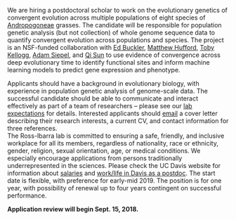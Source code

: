 We are hiring a postdoctoral scholar to work on the evolutionary genetics of convergent evolution across multiple populations of eight species of [Andropogoneae](https://en.wikipedia.org/wiki/Andropogoneae) grasses. The candidate will be responsible for population genetic analysis (but not collection) of whole genome sequence data to quantify convergent evolution across populations and species. The project is an NSF-funded collaboration with [Ed Buckler](http://www.maizegenetics.net), [Matthew Hufford](http://www.public.iastate.edu/~mhufford/HuffordLab/home.html), [Toby Kellogg](http://kellogglab.weebly.com), [Adam Siepel](http://siepellab.labsites.cshl.edu), and [Qi Sun](http://cbsu.tc.cornell.edu/staff/qisun/) to use evidence of convergence across deep evolutionary time to identify functional sites and inform machine learning models to predict gene expression and phenotype.

Applicants should have a background in evolutionary biology, with experience in population genetic analysis of genome-scale data.  The successful candidate should be able to communicate and interact effectively as part of a team of researchers – please see our [lab expectations](expectations.html) for details.  Interested applicants should [email](mailto:rossibarra@ucdavis.edu) a cover letter describing their research interests, a current CV, and contact information for three references.  
The Ross-Ibarra lab is committed to ensuring a safe, friendly, and inclusive workplace for all its members, regardless of nationality, race or ethnicity, gender, religion, sexual orientation, age, or medical conditions. We especially encourage applications from persons traditionally underrepresented in the sciences. Please check the UC Davis website for information about [salaries](https://www.ucop.edu/academic-personnel-programs/_files/1819/2018-19-adj-scales/t23.pdf) and [work/life in Davis as a postdoc](http://postdocs.ucdavis.edu). The start date is flexible, with preference for early-mid 2019. The position is for one year, with possibility of renewal up to four years contingent on successful performance.

**Application review will begin Sept. 15, 2018.** 